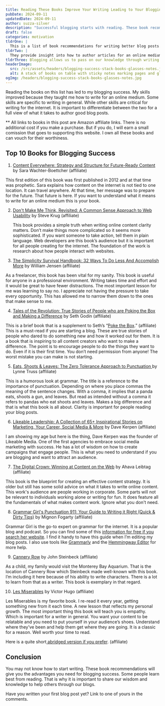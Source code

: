 ```yaml
---
title: Reading These Books Improve Your Writing Leading to Your Blogging Success
pubDate: 2024-09-11
updatedDate: 2024-09-11
author: suzza-silver
description: "Successful blogging starts with reading. These book recommendations have excellent writing tips for beginners. "
draft: false
categories: motivation
tldrOne: |
  This is a list of book recommendations for writing better blog posts.
tldrTwo: |
  They provide insight into how to author articles for an online medium.
tldrThree: Blogging allows us to pass on our knowledge through writing.
headerImage:
  src: /src/assets/headers/blogging-success-stack-books-glasses-notes.jpg
  alt: A stack of books on table with sticky notes marking pages and glasses sitting on top of the stack
ogImg: /headers/blogging-success-stack-books-glasses-notes.jpg
---
```


Reading the books on this list has led to my blogging success. My skills improved because they taught me how to write for an online medium. Some skills are specific to writing in general. While other skills are critical for writing for the internet. It is important to differentiate between the two for a full view of what it takes to author good blog posts.

\*\* All links to books in this post are Amazon affiliate links. There is no additional cost if you make a purchase. But if you do, I will earn a small comission that goes to supporting this website. I own all these books and can vouch for their worthiness.

## Top 10 Books for Blogging Success

1. [Content Everywhere: Strategy and Structure for Future-Ready Content](https://amzn.to/3YFHTV9) by Sara Wachter-Boettcher (affiliate)

This first edition of this book was first published in 2012 and at that time was prophetic. Sara explains how content on the internet is not tied to one location. It can travel anywhere. At that time, her message was to prepare for the future. That future is here. If you want to understand what it means to write for an online medium this is your book.

2. [Don't Make Me Think, Revisited: A Common Sense Approach to Web Usability](https://amzn.to/4dnf3NM) by Steve Krug (affiliate)

   This book provides a simple truth when writing online content clarity matters. Don’t make things more complicated so it seems more sophisticated. If you want someone to take action, tell them in plain language. Web developers are this book’s audience but it is important for all people creating for the internet. The foundation of the work is research about how people interact with websites.

3. [The Simplicity Survival Handbook: 32 Ways To Do Less And Accomplish More](https://amzn.to/3AxO5nU) by William Jensen (affiliate)

As a freelancer, this book has been vital for my sanity. This book is useful for anyone in a professional environment. Writing takes time and effort and it would be great to have fewer distractions. The most important lesson for me was learning to say no. I appreciate not having the pressure to take every opportunity. This has allowed me to narrow them down to the ones that make sense to me.

4. [Tales of the Revolution: True Stories of People who are Poking the Box and Making a Difference](https://amzn.to/4fMN0Zw) by Seth Godin (affiliate)

This is a brief book that is a supplement to Seth’s “[Poke the Box](https://amzn.to/3YH6OaH).” (affiliate) This is a must-read if you are starting a blog. These are true stories of people who dared to do something new and how it worked out for them. It is a book that is inspiring to all content creators who want to make a difference. The point is to encourage people to do the things they want to do. Even if it is their first time. You don’t need permission from anyone! The worst mistake you can make is not starting.

5. [Eats, Shoots & Leaves: The Zero Tolerance Approach to Punctuation ](https://amzn.to/3yv7FRo)by Lynne Truss (affiliate)

This is a humorous look at grammar. The title is a reference to the importance of punctuation. Depending on where you place commas the meaning of the sentence changes. With a comma, it implies that a panda eats, shoots a gun, and leaves. But read as intended without a comma it refers to pandas who eat shoots and leaves. Makes a big difference and that is what this book is all about. Clarity is important for people reading your blog posts.

6. [Likeable Leadership: A Collection of 65+ Inspirational Stories on Marketing, Your Career, Social Media & More](https://amzn.to/3YKkeCV) by Dave Kerpen (affiliate)

I am showing my age but here is the thing, Dave Kerpen was the founder of Likeable Media. One of the first agencies to embrace social media marketing with success. He has a lot of wisdom on how to create campaigns that engage people. This is what you need to understand if you are blogging and want to attract an audience.

7. [The Digital Crown: Winning at Content on the Web](https://amzn.to/3YMWY7g) by Ahava Leibtag (affiliate)

This book is the blueprint for creating an effective content strategy. It is older but still has some solid advice on what it takes to write online content. This work's audience are people working in corporate. Some parts will not be relevant to individuals working alone or writing for fun. It does feature all the fundamentals of what makes content work. Ignore what you don't need.

8. [Grammar Girl's Punctuation 911: Your Guide to Writing it Right (Quick & Dirty Tips)](https://amzn.to/4dko5ez) by Mignon Fogarty (affiliate)

Grammar Girl is the go-to expert on grammar for the internet. It is a popular blog and podcast. So you can find some of this [information for free if you search her website](https://www.quickanddirtytips.com/grammar-girl/). I find it handy to have this guide when I’m editing my blog posts. I also use tools like [Grammarly](grammarly.com) and the [Hemmingway Editor](https://hemingwayapp.com/) for more help.

9. [Cannery Row](https://amzn.to/3WE0OwU) by John Steinbeck (affiliate)

As a child, my family would visit the Monterey Bay Aquarium. That is the location of Cannery Row which Steinbeck made well-known with this book. I’m including it here because of his ability to write characters. There is a lot to learn from that as a writer. This book is exemplary in that regard.

10. [Les Miserables](https://amzn.to/3ST5NZt) by Victor Hugo (affiliate)

Les Miserables is my favorite book. I re-read it every year, getting something new from it each time. A new lesson that reflects my personal growth. The most important thing this book will teach you is empathy. Which is important for a writer in general. You want your content to be relatable and you need to put yourself in your audience’s shoes. Understand where they’ve been and help them get where they are going. It is a classic for a reason. Well worth your time to read.

Here is a quite short[ abridged version if you prefer](https://amzn.to/4cpzE2M). (affiliate)

## Conclusion

You may not know how to start writing. These book recommendations will give you the advantages you need for blogging success. Some people learn best from reading. That is why it is important to share our wisdom and knowledge to help others through our blogs.

Have you written your first blog post yet? Link to one of yours in the comments.
